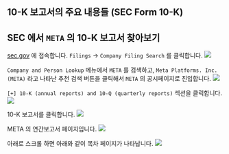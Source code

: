 ## 10-K 보고서의 주요 내용들 (SEC Form 10-K)

## SEC 에서 `META` 의 10-K 보고서 찾아보기
[sec.gov](https://www.sec.gov/) 에 접속합니다. `Filings` → `Company Filing Search` 를 클릭합니다.
![](./img/SEC-FORM-10-K/1.png)
<br/>

`Company and Person Lookup` 메뉴에서 `META` 를 검색하고, `Meta Platforms. Inc. (META)` 라고 나타난 추천 검색 버튼을 클릭해서 `META` 의 공시페이지로 진입합니다.
![](./img/SEC-FORM-10-K/2.png)
<br/>

`[+] 10-K (annual reports) and 10-Q (quarterly reports)` 섹션을 클릭합니다.
![](./img/SEC-FORM-10-K/3.png)
<br/>

10-K 보고서를 클릭합니다.
![](./img/SEC-FORM-10-K/4.png)
<br/>

META 의 연간보고서 페이지입니다.
![](./img/SEC-FORM-10-K/5.png)
<br/>

아래로 스크롤 하면 아래와 같이 목차 페이지가 나타납니다.
![](./img/SEC-FORM-10-K/5.png)
<br/>

